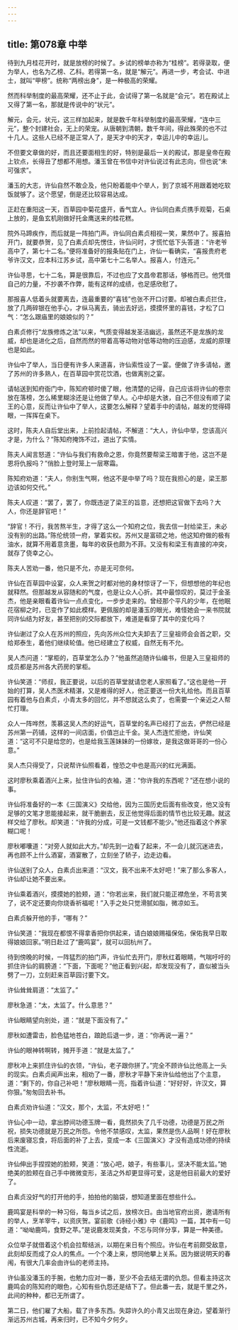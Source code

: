 ```yaml
---
---
---
```

title: 第078章 中举
---





待到九月桂花开时，就是放榜的时候了。乡试的榜单亦称为“桂榜”。若得录取，便为举人，也名为乙榜、乙科。若得第一名，就是“解元”。再进一步，考会试、中进士，就叫“甲榜”。统称“两榜出身”，是一种极高的荣耀。

然而科举制度的最高荣耀，还不止于此，会试得了第一名就是“会元”。若在殿试上又得了第一名，那就是传说中的“状元”。

解元，会元，状元，这三样加起来，就是数千年科举制度的最高荣耀，“连中三元”，整个封建社会，无上的荣宠。从唐朝到清朝，数千年间，得此殊荣的也不过十几人。这些人已经不是正常人了，是天才中的天才，幸运儿中的幸运儿。

不但要文章做的好，而且还要面相生的好，特别是最后一关的殿试，那是皇帝在殿上钦点，长得丑了想都不用想。潘玉曾在书信中对许仙说过有此志向，但也说“未可强求”。

潘玉的大志，许仙自然不敢企及，他只盼着能中个举人，到了京城不用跟着她吃软饭就够了。这个愿望，倒是还比较容易达成。

正赶在重阳这一天，百草园中菊花盛开，香气宜人。许仙同白素贞携手观菊，石桌上放的，是鱼玄机刚做好托金鹰送来的桂花糕。

院外马蹄疾作，而后就是一阵拍门声。许仙同白素贞相视一笑，果然中了。报喜拍开门，就要恭贺，见了白素贞却先愣住，许仙问时，才慌忙低下头答道：“许老爷高中了，第七十二名。”便将准备好的报条贴在门上，许仙一看确实，“喜报贵府老爷许汉文，应本科江苏乡试，高中第七十二名举人。报喜人，付连元。”

许仙寻思，七十二名，算是很靠后，不过也应了文昌帝君那话，够格而已。他凭借自己的力量，不抄袭不作弊，能有这样的成绩，也足感欣慰了。

那报喜人低着头就要离去，连最重要的“喜钱”也张不开口讨要。却被白素贞拦住，放了几两碎银在他手心，才纵马离去，骑出去好远，摸摸怀里的喜钱，才松了口气：“怎么跟庙里的娘娘似的？”

白素贞修行“龙族修炼之法”以来，气质变得越发圣洁幽远，虽然还不是龙族的龙威，却也是进化之后，自然而然的带着高等动物对低等动物的压迫感，龙威的原理也是如此。

许仙中了举人，当日便有许多人来道喜，许仙索性设了一宴。便做了许多请帖，邀了苏州的许多熟人，在百草园中赏花饮酒，也做离别之宴。

请帖送到知府衙门中，陈知府顿时傻了眼，他清楚的记得，自己应该将许仙的卷宗放在落榜，怎么稀里糊涂还是让他做了举人。心中却是大骇，自己不但没有顺了梁王的心意，反而让许仙中了举人，这要怎么解释？望着手中的请帖，越发的觉得碍眼，一挥挥在桌下。

这时，陈夫人自后堂出来，上前捡起请帖，不解道：“大人，许仙中举，您该高兴才是，为什么？”陈知府掩饰不过，道出了实情。

陈夫人闻言怒道：“许仙与我们有救命之恩，你竟然要帮梁王暗害于他，这岂不是恩将仇报吗？”俏脸上登时笼上一层寒霜。

陈知府劝道：“夫人，你别生气啊，他这不是中举了吗？现在我担心的是，梁王那边该如何交代。”

陈夫人叹道：“罢了，罢了，你既违逆了梁王的旨意，还想把这官做下去吗？大人，你还是辞官吧！”

“辞官！不行，我苦熬半生，才得了这么一个知府之位，我去信一封给梁王，未必没有别的出路。”陈伦统领一府，掌着实权。苏州又是富硕之地，他这知府做的极有油水，就算不用着意贪墨，每年的收获也颇为不菲。又没有和梁王有直接的冲突，就存了侥幸之心。

陈夫人苦劝一番，他只是不允，亦是无可奈何。

许仙在百草园中设宴，众人来贺之时都对他的身材惊讶了一下，但想想他的年纪也就释然。但那越发从容随和的气度，也是让众人心折。其中最惊叹的，莫过于金圣杰，他是亲眼看着许仙一点点变化，一步步走来的。曾经那个平凡的少年，在他眠花宿柳之时，已变作了如此模样。更佩服的却是潘玉的眼光，难怪她会一来书院就同许仙结为好友，甚至把别的交际都放下，难道是看穿了其中的变化吗？

许仙谢过了众人在苏州的照应，先向苏州众位大夫卸去了三皇祖师会会首之职，交给郑泰生，着他们继续轮值。他已经建立了权威，自然无有不允。

吴人杰问道：“掌柜的，百草堂怎么办？”他虽然追随许仙编书，但是入三皇祖师的成员都是苏州各大药房的掌柜。

许仙笑道：“师叔，我正要说，以后的百草堂就请您老人家照看了。”这也是他一开始的打算，吴人杰医术精湛，又是难得的好人，他正要送一份大礼给他。而且百草园有着他与白素贞，小青太多的回忆，并不想就这么卖了，也需要一个亲近之人帮忙打理。

众人一阵哗然，羡慕这吴人杰的好运气，百草堂的名声已经打了出去，俨然已经是苏州第一药铺，这样的一间店面，价值岂止千金。吴人杰连忙拒绝，许仙笑道：“这可不只是给您的，也是给我玉莲妹妹的一份嫁妆，是我这做哥哥的一份心意。”

吴人杰只得受了，只说帮许仙照看着，惶恐之中也是高兴的红光满面。

这时廖秋乘着酒兴上来，扯住许仙的衣袖，道：“你许我的东西呢？”还在想小说的事。

许仙将准备好的一本《三国演义》交给他，因为三国历史后面有些改变，他又没有足够的文笔才思能接起来，就干脆删去，反正他觉得后面的情节也比较无趣。就这样交给了廖秋。却笑道：“许我的分成，可是一文钱都不能少。”他还指着这个养家糊口呢！

廖秋嘟囔道：“对旁人就如此大方。”却先到一边看了起来，不一会儿就沉迷进去，再也顾不上什么酒宴，酒宴散了，立刻坐了轿子，边走边看。

许仙送别了众人，白素贞出来道：“汉文，我不出来不太好吧！”来了那么多客人，许仙却让她不要出来。

许仙乘着酒兴，摸摸她的脸颊，道：“你若出来，我们就只能正襟危坐，不苟言笑了，说不定还要向你烧香祈福呢！”入手之处只觉滑腻如脂，微凉如玉。

白素贞躲开他的手，“哪有？”

许仙笑道：“我现在都恨不得拿香把你供起来，请白娘娘赐福保佑，保佑我早日取得娘娘回家。”明日赴过了“鹿鸣宴”，就可以回杭州了。

待到傍晚的时候，一阵猛烈的拍门声，许仙忙去开门，廖秋红着眼睛，气喘吁吁的抓住许仙的肩膀道：“下面，下面呢？”他正看到兴起，却发现没有了，直似被当头劈了一刀，立刻赶来百草园讨要下文。

许仙耸耸肩道：“太监了。”

廖秋急道：“太，太监了。什么意思？”

许仙眼睛望向别处，道：“就是下面没有了。”

廖秋如遭雷击，脸色猛地苍白，踉跄后退一步，道：“你再说一遍？”

许仙的眼神转啊转，摊开手道：“就是太监了。”

廖秋冲上来抓住许仙的衣领，“许仙，老子跟你拼了。”完全不顾许仙比他高上一头的现实。白素贞闻声出来，相劝了一番，廖秋才平静下来许仙给他出了个主意，道：“剩下的，你自己补吧！”廖秋眼睛一亮，指着许仙道：“好好好，许汉文，算你狠。”匆匆回去补书。

白素贞劝许仙道：“汉文，那个，太监，不太好吧！”

许仙心中一动，拿出脖间功德玉牌一看，竟然损失了几千功德，功德是万民之所祝，损失功德就是万民之所怨。令他不禁感叹，太监，果然是伤人品啊！好在廖秋后来废寝忘食，将后面的补了上去，变成一本《三国演义》才没有造成功德的持续性流逝。

许仙伸出手捏捏她的脸颊，笑道：“放心吧，娘子，有些事儿，坚决不能太监。”她绝美的脸颊在自己手中微微变形，圣洁之外却更显得可爱，这是他目前最大的爱好了。

白素贞没好气的打开他的手，拍拍他的脑袋，想知道里面在想些什么。

鹿鸣宴是科举的一种习俗，每当乡试之后，放榜次日。由当地官府出资，邀请所有的举人，烹羊宰牛，以资庆贺。宴前歌《诗经小雅》中《鹿鸣》一篇，其中有一句道：“呦呦鹿鸣，食野之苹。”是说鹿发现美食，不忘与同伴分享，算是一种美德。

众位举子就借着这个机会拉帮结派，以期在来日有个照应。许仙在考前颇受敌意，此刻却反而成了众人的焦点。一个个凑上来，想同他攀上关系。因为据说明天的春闱，有很大几率会由许仙的老师主持。

许仙虽没潘玉的手腕，也勉力应对一番，至少不会去结无谓的仇怨。但看主持这次鹿鸣会的陈知府的眼色，心知有些仇怨还是结下了。但此番一去，就是千里之外，此间的种种，都已无所谓了。

第二日，他们雇了大船，载了许多东西。失踪许久的小青又出现在身边，望着渐行渐远苏州古城，再来归时，已不知今夕何夕。